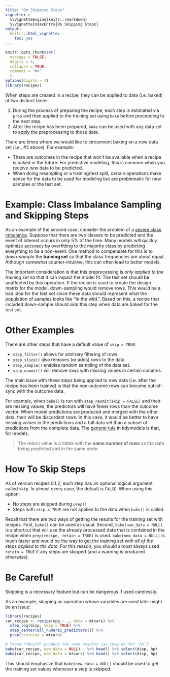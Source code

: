 ```yaml
---
title: "On Skipping Steps"
vignette: >
  %\VignetteEngine{knitr::rmarkdown}
  %\VignetteIndexEntry{On Skipping Steps}
output:
  knitr:::html_vignette:
    toc: yes
---
```


```r
knitr::opts_chunk$set(
  message = FALSE,
  digits = 3,
  collapse = TRUE,
  comment = "#>"
  )
options(digits = 3)
library(recipes)
```

When steps are created in a recipe, they can be applied to data (i.e. baked) at two distinct times:

1. During the process of preparing the recipe, each step is estimated via `prep` and then applied to the training set using `bake` before proceeding to the next step. 
1. After the recipe has been prepared, `bake` can be used with any data set to apply the preprocessing to those data. 

There are times where we would like to circumvent baking on a new data set (i.e., #2 above). For example:

* There are outcomes in the recipe that won't be available when a recipe is baked in the future. For predictive modeling, this is common when you receive _new_ data to be predicted. 
* When doing resampling or a training/test split, certain operations make sense for the data to be used for modeling but are problematic for new samples or the test set. 

# Example: Class Imbalance Sampling and Skipping Steps

As an example of the second case, consider the problem of a [severe class imbalance](https://github.com/topepo/useR2016). Suppose that there are two classes to be predicted and the event of interest occurs in only 5% of the time. Many models will quickly optimize accuracy by overfitting to the majority class by predicting everything to be a non-event. One method to compensate for this is to _down-sample_ the **training set** so that the class frequencies are about equal. Although somewhat counter-intuitive, this can often lead to better models. 

The important consideration is that this preprocessing is _only applied to the training set_ so that it can impact the model fit. The test set should be unaffected by this operation. If the recipe is used to create the design matrix for the model, down-sampling would remove rows. This would be a bad idea for the test set since these data should represent what the population of samples looks like "in the wild.". Based on this, a recipe that included down-sample should _skip_ this step when data are baked for the test set. 

# Other Examples

There are other steps that have a default value of `skip = TRUE`: 

  * `step_filter()` allows for arbitrary filtering of rows. 
  * `step_slice()` also removes (or adds) rows to the data. 
  * `step_sample()` enables random sampling of the data set. 
  * `step_naomit()` will remove rows with missing values in certain columns. 
  
The main issue with these steps being applied to new data (i.e. after the recipe has been trained) is that the non-outcome rows can become out-of-sync with the outcome data. 

For example, when `bake()` is run with `step_naomit(skip = FALSE)` and their are missing values, the predictors will have fewer rows than the outcome vector. When model predictions are produced and merged with the other data, their will be discordant rows. In this case, it would be better to have missing values in the predictions and a full data set than a subset of predictions from the complete data. The [general rule](https://tidymodels.github.io/model-implementation-principles/model-predictions.html) in tidymodels is that, for models, 

> The return value is a tibble with the **same number of rows** as the data being predicted and in the same order.



# How To Skip Steps

As of version recipes 0.1.2, each step has an optional logical argument called `skip`. In almost every case, the default is `FALSE`. When using this option:

* No steps are skipped during `prep()`
* Steps with `skip = TRUE` are not applied to the data when `bake()` is called

Recall that there are two ways of getting the results for the training set with recipes. First, `bake()` can be used as usual. Second, `bake(new_data = NULL)` is a shortcut that will use the already processed data that is contained in the recipe when `prep(recipe, retain = TRUE)` is used. `bake(new_data = NULL)` is much faster and would be the way to get the training set _with all of the steps applied to the data_. For this reason, you should almost always used `retain = TRUE` if any steps are skipped (and a warning is produced otherwise). 

# Be Careful!

Skipping is a necessary feature but can be dangerous if used carelessly. 

As an example, skipping an operation whose variables are used later might be an issue:

```r
library(recipes)
car_recipe <- recipe(mpg ~ ., data = mtcars) %>%
  step_log(disp, skip = TRUE) %>%
  step_center(all_numeric_predictors()) %>%
  prep(training = mtcars)

# These *should* produce the same results (as they do for `hp`)
bake(car_recipe, new_data = NULL)   %>% head() %>% select(disp, hp)
bake(car_recipe, new_data = mtcars) %>% head() %>% select(disp, hp)
```

This should emphasize that `bake(new_data = NULL)` should be used to get the training set values whenever a step is skipped. 


